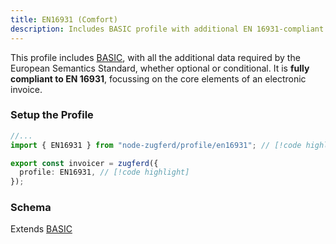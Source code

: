 ```yaml
---
title: EN16931 (Comfort)
description: Includes BASIC profile with additional EN 16931-compliant data for invoices.
---
```



This profile includes [BASIC](/docs/profiles/basic), with
all the additional data required by the European Semantics Standard, whether optional or
conditional. It is **fully compliant to EN 16931**, focussing on the core elements of an electronic invoice.

### Setup the Profile

```ts title="invoicer.ts"
//...
import { EN16931 } from "node-zugferd/profile/en16931"; // [!code highlight]

export const invoicer = zugferd({
  profile: EN16931, // [!code highlight]
});
```

### Schema

Extends [BASIC](/docs/profiles/basic)

<ProfileTree schema={EN16931.schema} />
